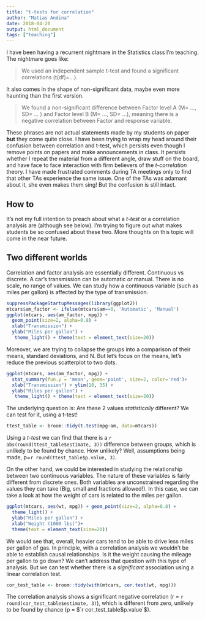 ```yaml
---
title: "t-tests for correlation"
author: "Matias Andina"
date: 2018-04-20
output: html_document
tags: ["teaching"]
---
```


I have been having a recurrent nightmare in the Statistics class I'm teaching. The nightmare goes like:  

> We used an independent sample t-test and found a significant correlations (t(df)=...).

It also comes in the shape of non-significant data, maybe even more haunting than the first version.

> We found a non-significant difference between Factor level A (M= ..., SD= ... ) and Factor level B (M= ..., SD= ...), meaning there is a negative correlation between Factor and response variable.

These phrases are not actual statements made by my students on paper **but** they come quite close. I have been trying to wrap my head around their confusion between correlation and t-test, which persists even though I remove points on papers and make announcements in class. It persists whether I repeat the material from a different angle, draw stuff on the board, and have face to face interaction with firm believers of the *t-correlation* theory. I have made frustrated comments during TA meetings only to find that other TAs experience the same issue. One of the TAs was adamant about it, she even makes them sing! But the confusion is still intact.

## How to

It's not my full intention to preach about what a *t-test* or a correlation analysis are (although see below). I'm trying to figure out what makes students be so confused about these two. More thoughts on this topic will come in the near future.

## Two different worlds

Correlation and factor analysis are essentially different. Continuous vs discrete. A car's transmission can be automatic *or* manual. There is no scale, no range of values. We can study how a continuous variable (such as miles per gallon) is affected by the type of transmission.

```r

suppressPackageStartupMessages(library(ggplot2))
mtcars$am_factor <- ifelse(mtcars$am==0, 'Automatic', 'Manual')
ggplot(mtcars, aes(am_factor, mpg)) +
  geom_point(size=2, alpha=0.8) +
  xlab("Transmission") +
  ylab("Miles per gallon") +
   theme_light() + theme(text = element_text(size=20))

```

Moreover, we are trying to collapse the groups into a comparison of their means, standard deviations, and N. But let's focus on the means, let's reduce the previous scatterplot to two dots.

```r

ggplot(mtcars, aes(am_factor, mpg)) +
  stat_summary(fun.y = 'mean', geom='point', size=2, color='red')+
  xlab("Transmission") + ylim(10, 35) +
  ylab("Miles per gallon") +
   theme_light() + theme(text = element_text(size=20))

```

The underlying question is: Are these 2 values *statistically* different? We can test for it, using a t-test!

```r

ttest_table <- broom::tidy(t.test(mpg~am, data=mtcars))

```

Using a *t-test* we can find that there is a `r abs(round(ttest_table$estimate, 3))` difference between groups, which is unlikely to be found by chance. How unlikely? Well, assumptions being made, p=`r round(ttest_table$p.value, 3)`.

On the other hand, we could be interested in studying the relationship between two continuous variables. The nature of these variables is fairly different from discrete ones. Both variables are unconstrained regarding the values they can take (Big, small and fractions allowed!). In this case, we can take a look at how the weight of cars is related to the miles per gallon.  

```r

ggplot(mtcars, aes(wt, mpg)) + geom_point(size=2, alpha=0.8) +
  theme_light() + 
  ylab("Miles per gallon") +
  xlab("Weight (1000 lbs)")+ 
  theme(text = element_text(size=20))

```


We would see that, overall, heavier cars tend to be able to drive less miles per gallon of gas. In principle, with a correlation analysis we wouldn't be able to establish causal relationships. Is it the weight causing the mileage per gallon to go down? We can't address that question with this type of analysis. But we can test whether there is a *significant* association using a linear correlation test.

```r

cor_test_table <- broom::tidy(with(mtcars, cor.test(wt, mpg)))

```

The correlation analysis shows a significant negative correlation (r = `r round(cor_test_table$estimate, 3)`), which is different from zero, unlikely to be found by chance (p = $`r cor_test_table$p.value`$).
